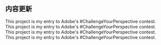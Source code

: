 ## 内容更新
 
<ProjectCard title="文章" link="https://blog.oribos.cn/blog" bg="linear-gradient(to right, #D4145A 0%, #FBB03B 100%)">
This project is my entry to Adobe's #ChallengeYourPerspective contest.
</ProjectCard>

<ProjectCard title="图书馆" link="https://blog.oribos.cn/library" bg="linear-gradient(to right, #6600CC 0%, #FF66CC 100%)">
This project is my entry to Adobe's #ChallengeYourPerspective contest.
</ProjectCard>

<ProjectCard title="相册" link="https://blog.oribos.cn/photo" bg="linear-gradient(to right, #339900 0%, #009999 100%)">
This project is my entry to Adobe's #ChallengeYourPerspective contest.
</ProjectCard>

<ProjectCard title="github" link="https://github.com/denalon" bg="linear-gradient(to right, #FF66CC 0%, #FBB03B 100%)">
This project is my entry to Adobe's #ChallengeYourPerspective contest.
</ProjectCard>
